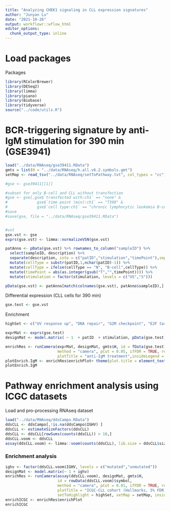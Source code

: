 ```yaml
---
title: "Analyzing CHEK1 signaling in CLL expression signatures"
author: "Junyan Lu"
date: "2021-10-26"
output: workflowr::wflow_html
editor_options:
  chunk_output_type: inline
---
```


# Load packages

Packages
```r
library(RColorBrewer)
library(DESeq2)
library(limma)
library(piano)
library(Biobase)
library(tidyverse)
source("../code/utils.R")
```

# BCR-triggering signature by anti-IgM stimulation for 390 min  (GSE3941)

```r
load("../data/RNAseq/gse39411.RData")
gmts = list(H = "../data/RNAseq/h.all.v6.2.symbols.gmt")
setMap <- read_tsv("../data/RNAseq/setToPathway.txt", col_types = "cc")
```

```r
#gse <- gse39411[[1]]

#subset for only B-cell and CLL without transfection
#gse <- gse[,gse$`transfected with:ch1` == "none" &
#             gse$`time point (min):ch1` == "T390" &
#             gse$`cell type:ch1` == "chronic lymphocytic leukemia B-cell"]
#save
#save(gse, file = "../data/RNAseq/gse39411.RData")


#vst
gse.vst <- gse
exprs(gse.vst) <- limma::normalizeVSN(gse.vst)

patAnno <- pData(gse.vst) %>% rownames_to_column("sampleID") %>%
  select(sampleID, description) %>%
  separate(description, into = c("patID","stimulation","timePoint"),sep = "_") %>%
  mutate(cellType = substr(patID,1,nchar(patID)-1)) %>%
  mutate(cellType = ifelse(cellType == "N", "B-cell",cellType)) %>%
  mutate(timePoint = abs(as.integer(gsub("T","",timePoint)))) %>%
  mutate(stimulation = factor(stimulation, levels = c("US","S")))

pData(gse.vst) <- patAnno[match(colnames(gse.vst), patAnno$sampleID),]
```

Differential expression (CLL cells for 390 min)
```r
gse.test <- gse.vst
```


Enrichment
```r
highSet <- c("UV response up", "DNA repair", "G2M checkpoint", "E2F targets")

exprMat <- exprs(gse.test)
designMat <- model.matrix( ~ 1  + patID  + stimulation, pData(gse.test))

enrichRes <- runCamera(exprMat, designMat, gmts$H, id = fData(gse.test)$`Gene Symbol`,
                       method = "camera", pCut = 0.05, ifFDR = TRUE, removePrefix = "HALLMARK_",
                       plotTitle = "anti-IgM treatment",insideLegend = TRUE, setToHighlight = highSet, setMap = setMap)
plotEnrich.IgM <- enrichRes$enrichPlot+ theme(plot.title = element_text(size=18, face = "bold"))
plotEnrich.IgM

```

# Pathway enrichment analysis using ICGC datasets

Load and pro-processing RNAseq dataset
```r
load("../data/RNAseq/ddsCampo.RData")
ddsCLL <- ddsCampo[,!is.na(ddsCampo$IGHV) ]
ddsCLL <- estimateSizeFactors(ddsCLL)
ddsCLL <- ddsCLL[rowSums(counts(ddsCLL)) > 10,]
ddsCLL.voom <- ddsCLL
assay(ddsCLL.voom) <- limma::voom(counts(ddsCLL), lib.size = ddsCLL$sizeFactor)$E
```

### Enrichment analysis

```r
ighv <- factor(ddsCLL.voom$IGHV, levels = c("mutated","unmutated"))
designMat <- model.matrix(~ 1 + ighv)
enrichRes <- runCamera(assay(ddsCLL.voom), designMat, gmts$H, 
                       id = rowData(ddsCLL.voom)$symbol, 
                       method = "camera", pCut = 0.01, ifFDR = TRUE, removePrefix = "HALLMARK_",
                       plotTitle = "ICGC-CLL cohort (Hallmarks, 5% FDR)", 
                       setToHighlight = highSet, setMap = setMap, insideLegend = TRUE)
enrichICGC <- enrichRes$enrichPlot
enrichICGC

```
